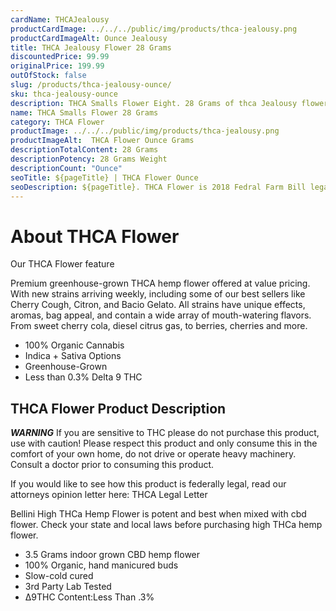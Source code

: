 ```yaml
---
cardName: THCAJealousy
productCardImage: ../../../public/img/products/thca-jealousy.png
productCardImageAlt: Ounce Jealousy
title: THCA Jealousy Flower 28 Grams
discountedPrice: 99.99
originalPrice: 199.99
outOfStock: false
slug: /products/thca-jealousy-ounce/
sku: thca-jealousy-ounce
description: THCA Smalls Flower Eight. 28 Grams of thca Jealousy flower. These products are 2018 Federal Farm Bill Legal.
name: THCA Smalls Flower 28 Grams
category: THCA Flower
productImage: ../../../public/img/products/thca-jealousy.png
productImageAlt:  THCA Flower Ounce Grams
descriptionTotalContent: 28 Grams
descriptionPotency: 28 Grams Weight
descriptionCount: "Ounce"
seoTitle: ${pageTitle} | THCA Flower Ounce
seoDescription: ${pageTitle}. THCA Flower is 2018 Fedral Farm Bill legal. Consume Delta 9 thc Cubes gummies Responsibly. 
---
```


#  About THCA Flower
Our THCA Flower feature

Premium greenhouse-grown THCA hemp flower offered at value pricing. 
With new strains arriving weekly, including some of our best sellers 
like Cherry Cough, Citron, and Bacio Gelato. All strains have unique 
effects, aromas, bag appeal, and contain a wide array of mouth-watering 
flavors. From sweet cherry cola, diesel citrus gas, to berries, cherries 
and more.

            
- 100% Organic Cannabis
- Indica + Sativa Options
- Greenhouse-Grown
- Less than 0.3% Delta 9 THC

##  THCA Flower Product Description
               
***WARNING***
If you are sensitive to THC please do not purchase this product, use with caution! Please respect this product and only consume this in the comfort of your own home, do not drive or operate heavy machinery. Consult a doctor prior to consuming this product.

If you would like to see how this product is federally legal, read our attorneys opinion letter here: THCA Legal Letter

Bellini High THCa Hemp Flower is potent and best when mixed with cbd flower. Check your state and local laws before purchasing high THCa hemp flower. 


- 3.5 Grams indoor grown CBD hemp flower
- 100% Organic, hand manicured buds
- Slow-cold cured
- 3rd Party Lab Tested
- ∆9THC Content:Less Than .3%
